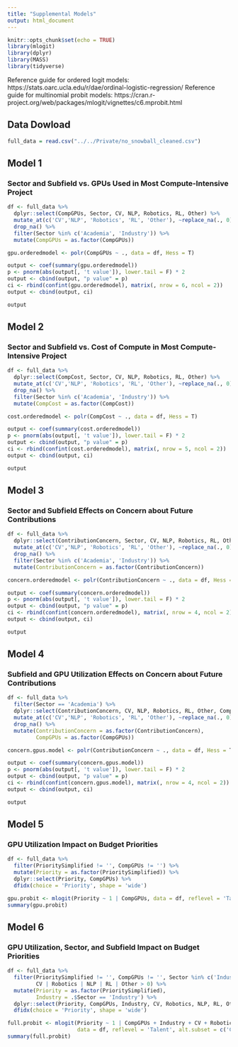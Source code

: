 ```yaml
---
title: "Supplemental Models"
output: html_document
---
```


```r
knitr::opts_chunk$set(echo = TRUE)
library(mlogit)
library(dplyr)
library(MASS)
library(tidyverse)
```

Reference guide for ordered logit models: https://stats.oarc.ucla.edu/r/dae/ordinal-logistic-regression/
Reference guide for multinomial probit models: https://cran.r-project.org/web/packages/mlogit/vignettes/c6.mprobit.html 

## Data Dowload

```r
full_data = read.csv("../../Private/no_snowball_cleaned.csv")
```

## Model 1
### Sector and Subfield vs. GPUs Used in Most Compute-Intensive Project

```r
df <- full_data %>%
  dplyr::select(CompGPUs, Sector, CV, NLP, Robotics, RL, Other) %>%
  mutate_at(c('CV','NLP', 'Robotics', 'RL', 'Other'), ~replace_na(., 0)) %>%
  drop_na() %>%
  filter(Sector %in% c('Academia', 'Industry')) %>%
  mutate(CompGPUs = as.factor(CompGPUs))

gpu.orderedmodel <- polr(CompGPUs ~ ., data = df, Hess = T)

output <- coef(summary(gpu.orderedmodel))
p <- pnorm(abs(output[, 't value']), lower.tail = F) * 2
output <- cbind(output, "p value" = p)
ci <- rbind(confint(gpu.orderedmodel), matrix(, nrow = 6, ncol = 2))
output <- cbind(output, ci)

output
```

## Model 2
### Sector and Subfield vs. Cost of Compute in Most Compute-Intensive Project

```r
df <- full_data %>%
  dplyr::select(CompCost, Sector, CV, NLP, Robotics, RL, Other) %>%
  mutate_at(c('CV','NLP', 'Robotics', 'RL', 'Other'), ~replace_na(., 0)) %>%
  drop_na() %>%
  filter(Sector %in% c('Academia', 'Industry')) %>%
  mutate(CompCost = as.factor(CompCost))

cost.orderedmodel <- polr(CompCost ~ ., data = df, Hess = T)

output <- coef(summary(cost.orderedmodel))
p <- pnorm(abs(output[, 't value']), lower.tail = F) * 2
output <- cbind(output, "p value" = p)
ci <- rbind(confint(cost.orderedmodel), matrix(, nrow = 5, ncol = 2))
output <- cbind(output, ci)

output
```

## Model 3
### Sector and Subfield Effects on Concern about Future Contributions

```r
df <- full_data %>%
  dplyr::select(ContributionConcern, Sector, CV, NLP, Robotics, RL, Other) %>%
  mutate_at(c('CV','NLP', 'Robotics', 'RL', 'Other'), ~replace_na(., 0)) %>%
  drop_na() %>%
  filter(Sector %in% c('Academia', 'Industry')) %>%
  mutate(ContributionConcern = as.factor(ContributionConcern))

concern.orderedmodel <- polr(ContributionConcern ~ ., data = df, Hess = T)

output <- coef(summary(concern.orderedmodel))
p <- pnorm(abs(output[, 't value']), lower.tail = F) * 2
output <- cbind(output, "p value" = p)
ci <- rbind(confint(concern.orderedmodel), matrix(, nrow = 4, ncol = 2))
output <- cbind(output, ci)

output
```

## Model 4
### Subfield and GPU Utilization Effects on Concern about Future Contributions 

```r
df <- full_data %>%
  filter(Sector == 'Academia') %>%
  dplyr::select(ContributionConcern, CV, NLP, Robotics, RL, Other, CompGPUs) %>%
  mutate_at(c('CV','NLP', 'Robotics', 'RL', 'Other'), ~replace_na(., 0)) %>%
  drop_na() %>%
  mutate(ContributionConcern = as.factor(ContributionConcern),
         CompGPUs = as.factor(CompGPUs))

concern.gpus.model <- polr(ContributionConcern ~ ., data = df, Hess = T)

output <- coef(summary(concern.gpus.model))
p <- pnorm(abs(output[, 't value']), lower.tail = F) * 2
output <- cbind(output, "p value" = p)
ci <- rbind(confint(concern.gpus.model), matrix(, nrow = 4, ncol = 2))
output <- cbind(output, ci)

output
```

## Model 5
### GPU Utilization Impact on Budget Priorities

```r
df <- full_data %>%
  filter(PrioritySimplified != '', CompGPUs != '') %>%
  mutate(Priority = as.factor(PrioritySimplified)) %>%
  dplyr::select(Priority, CompGPUs) %>%
  dfidx(choice = 'Priority', shape = 'wide')

gpu.probit <- mlogit(Priority ~ 1 | CompGPUs, data = df, reflevel = 'Talent', alt.subset = c('Compute', 'Talent', 'Data'), probit = T)
summary(gpu.probit)
```

## Model 6
### GPU Utilization, Sector, and Subfield Impact on Budget Priorities

```r
df <- full_data %>%
  filter(PrioritySimplified != '', CompGPUs != '', Sector %in% c('Industry', 'Academia'), 
         CV | Robotics | NLP | RL | Other > 0) %>%
  mutate(Priority = as.factor(PrioritySimplified), 
         Industry = .$Sector == 'Industry') %>%
  dplyr::select(Priority, CompGPUs, Industry, CV, Robotics, NLP, RL, Other) %>%
  dfidx(choice = 'Priority', shape = 'wide')

full.probit <- mlogit(Priority ~ 1 | CompGPUs + Industry + CV + Robotics + NLP + RL + Other, 
                      data = df, reflevel = 'Talent', alt.subset = c('Compute', 'Talent', 'Data'), probit = T)
summary(full.probit)
```


